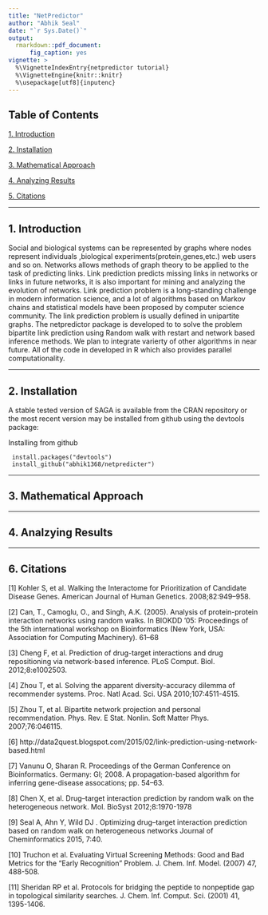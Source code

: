 ```yaml
---
title: "NetPredictor"
author: "Abhik Seal"
date: "`r Sys.Date()`"
output:
  rmarkdown::pdf_document:
      fig_caption: yes
vignette: >
  %\VignetteIndexEntry{netpredictor tutorial}
  %\VignetteEngine{knitr::knitr}
  %\usepackage[utf8]{inputenc}
---
```


## Table of Contents

[1. Introduction](#introduction)

[2. Installation](#installation)

[3. Mathematical Approach](#mathematical-approach)

[4. Analyzing Results](#analzying-results)

[5. Citations](#citations)

_______

## 1. Introduction
Social and biological systems can be represented by graphs where nodes represent individuals ,biological experiments(protein,genes,etc.) web users and so on. Networks allows methods of graph theory to be applied to the task of predicting links. Link prediction predicts missing links in networks or links in future networks, it is also important for mining and analyzing the evolution of networks. Link prediction problem is a long-standing challenge in modern information science, and a lot of algorithms based on Markov chains and statistical models have been proposed by computer science community. The link prediction problem is usually defined in unipartite graphs. The netpredictor package is developed to to solve the problem bipartite link prediction using Random walk with restart and network based inference methods. We plan to integrate varierty of other algorithms in near future. All of the code in developed in R which also provides parallel computationality.



_______

## 2. Installation

A stable tested version of SAGA is available from the CRAN repository or the most recent version may be installed from github using the devtools package: 

Installing from github

     install.packages("devtools")
     install_github("abhik1368/netpredicter")     

_______

## 3. Mathematical Approach



_______

## 4. Analzying Results

_______

## 6. Citations
[1] Kohler S, et al. Walking the Interactome for Prioritization of Candidate Disease Genes. American Journal of Human Genetics. 2008;82:949–958.

[2] Can, T., Camoglu, O., and Singh, A.K. (2005). Analysis of protein-protein interaction networks using random walks. In BIOKDD '05: Proceedings of the 5th international workshop on Bioinformatics (New York, USA: Association for Computing Machinery). 61–68

[3] Cheng F, et al. Prediction of drug-target interactions and drug repositioning via network-based inference. PLoS Comput. Biol. 2012;8:e1002503.

[4] Zhou T, et al. Solving the apparent diversity-accuracy dilemma of recommender systems. Proc. Natl Acad. Sci. USA 2010;107:4511-4515.

[5] Zhou T, et al. Bipartite network projection and personal recommendation. Phys. Rev. E Stat. Nonlin. Soft Matter Phys. 2007;76:046115.

[6] http://data2quest.blogspot.com/2015/02/link-prediction-using-network-based.html

[7] Vanunu O, Sharan R. Proceedings of the German Conference on Bioinformatics. Germany: GI; 2008. A propagation-based algorithm for inferring gene-disease assocations; pp. 54–63.

[8] Chen X, et al. Drug–target interaction prediction by random walk on the heterogeneous network. Mol. BioSyst 2012;8:1970-1978

[9] Seal  A, Ahn  Y, Wild  DJ . Optimizing drug&#8211;target interaction prediction based on random walk on heterogeneous networks Journal of Cheminformatics 2015, 7:40.

[10] Truchon et al. Evaluating Virtual Screening Methods: Good and Bad Metrics for the "Early Recognition" Problem. J. Chem. Inf. Model. (2007) 47, 488-508.

[11] Sheridan RP et al. Protocols for bridging the peptide to nonpeptide gap in topological similarity searches. J. Chem. Inf. Comput. Sci. (2001) 41, 1395-1406.
